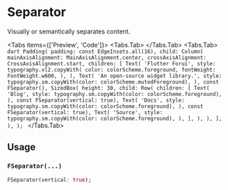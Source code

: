 
# Separator
Visually or semantically separates content.

<Tabs items={['Preview', 'Code']}>
  <Tabs.Tab>
    <Widget name='separator' query={{}}/>
  </Tabs.Tab>
  <Tabs.Tab>
    ```dart
    Padding(
      padding: const EdgeInsets.all(16),
      child: Column(
        mainAxisAlignment: MainAxisAlignment.center,
        crossAxisAlignment: CrossAxisAlignment.start,
        children: [
          Text(
            'Flutter Forui',
            style: typography.xl2.copyWith(
              color: colorScheme.foreground,
              fontWeight: FontWeight.w600,
            ),
          ),
          Text(
            'An open-source widget library.',
            style: typography.sm.copyWith(color: colorScheme.mutedForeground),
          ),
          const FSeparator(),
          SizedBox(
            height: 30,
            child: Row(
              children: [
                Text(
                  'Blog',
                  style: typography.sm.copyWith(color: colorScheme.foreground),
                ),
                const FSeparator(vertical: true),
                Text(
                  'Docs',
                  style: typography.sm.copyWith(color: colorScheme.foreground),
                ),
                const FSeparator(vertical: true),
                Text(
                  'Source',
                  style: typography.sm.copyWith(color: colorScheme.foreground),
                ),
              ],
            ),
          ),
        ],
      ),
     );
    ```
  </Tabs.Tab>
</Tabs>

## Usage

### `FSeparator(...)`

```dart
FSeparator(vertical: true);
```
